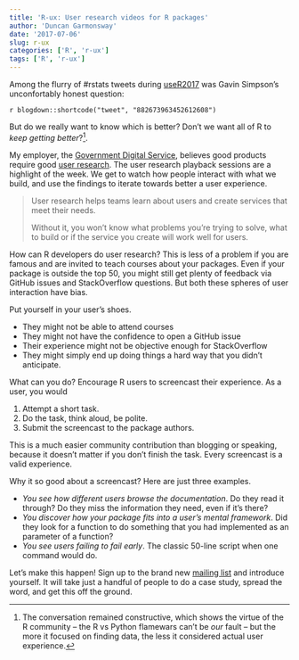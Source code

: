 ```yaml
---
title: 'R-ux: User research videos for R packages'
author: 'Duncan Garmonsway'
date: '2017-07-06'
slug: r-ux
categories: ['R', 'r-ux']
tags: ['R', 'r-ux']
---
```


Among the flurry of #rstats tweets during [useR2017](https://user2017.brussels/)
was Gavin Simpson's unconfortably honest question:

`r blogdown::shortcode("tweet", "882673963452612608")`

But do we really want to know which is better?  Don't we want all of R to *keep
getting better*?^[The conversation remained constructive, which shows the virtue
of the R community -- the R vs Python flamewars can't be *our* fault -- but the
more it focused on finding data, the less it considered actual user
experience.].

My employer, the [Government Digital Service](https://gds.blog.gov.uk/),
believes good products require good [user
research](https://userresearch.blog.gov.uk/).  The user research playback
sessions are a highlight of the week. We get to watch how people interact with
what we build, and use the findings to iterate towards better a user experience.

> User research helps teams learn about users and create services that meet
> their needs.
>
> Without it, you won’t know what problems you’re trying to solve, what to build
> or if the service you create will work well for users.

How can R developers do user research?  This is less of a problem if you are
famous and are invited to teach courses about your packages.  Even if your
package is outside the top 50, you might still get plenty of feedback via GitHub
issues and StackOverflow questions.  But both these spheres of user interaction
have bias.

Put yourself in your user's shoes.

* They might not be able to attend courses
* They might not have the confidence to open a GitHub issue
* Their experience might not be objective enough for StackOverflow
* They might simply end up doing things a hard way that you didn't anticipate.

What can you do? Encourage R users to screencast their experience.  As a user,
you would

1. Attempt a short task.
2. Do the task, think aloud, be polite.
3. Submit the screencast to the package authors.

This is a much easier community contribution than blogging or speaking, because
it doesn't matter if you don't finish the task.  Every screencast is a valid
experience.

Why it so good about a screencast?  Here are just three examples.

* *You see how different users browse the documentation*.  Do they read it
  through?  Do they miss the information they need, even if it's there?
* *You discover how your package fits into a user's mental framework*.  Did they
  look for a function to do something that you had implemented as an parameter
  of a function?
* *You see users failing to fail early*.  The classic 50-line script when one
  command would do.

Let's make this happen!  Sign up to the brand new [mailing
list](https://groups.google.com/forum/#!forum/r-ux) and introduce yourself.  It
will take just a handful of people to do a case study, spread the word, and get
this off the ground.
